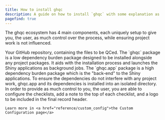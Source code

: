 ```yaml
---
title: How to install ghqc
description: A guide on how to install `ghqc` with some explanation as to the motivation
pagefind: true
---
```



The ghqc ecosystem has 4 main components, each uniquely setup to give you, the user, as much control over the process, 
while ensuring project work is not influenced.

<Card title="Project Files" icon="github">
    Your GitHub repository, containing the files to be QCed.
</Card>
<Card title="The ghqc r package" icon="add-document">
    The `ghqc` package is a low dependency burden package designed to be installed alongside any project packages.
    It aids with the installation process and launches the Shiny applications as background jobs.
</Card>
<Card title="The ghqc.app r package" icon="add-document">
    The `ghqc.app` package is a high dependency burden package which is the "back-end" to the Shiny applications.
    To ensure the dependencies do not interfere with any project work, ghqc.app and its dependencies is installed into an isolated directory.
</Card>
<Card title="Custom Configuration" icon="information">
    In order to provide as much control to you, the user, you are able to configure the checklists, add a note to the top of each checklist, and a logo to be included in the final record header.
    
    Learn more in <a href="reference/custom_config">the Custom Configuration page</a>
</Card>